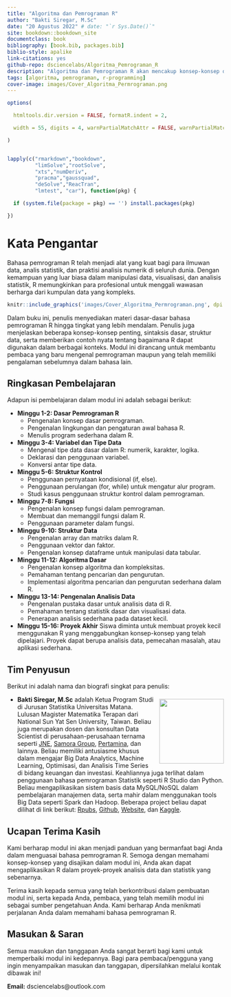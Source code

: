 --- 
title: "Algoritma dan Pemrograman R"
author: "Bakti Siregar, M.Sc"
date: "20 Agustus 2022" # date: "`r Sys.Date()`"
site: bookdown::bookdown_site
documentclass: book
bibliography: [book.bib, packages.bib]
biblio-style: apalike
link-citations: yes
github-repo: dsciencelabs/Algoritma_Pemrograman_R
description: "Algoritma dan Pemrograman R akan mencakup konsep-konsep dasar dalam pemrograman, pemahaman algoritma, serta pengenalan terhadap bahasa pemrograman R."
tags: [algoritma, pemrograman, r-programming]
cover-image: images/Cover_Algoritma_Permrograman.png
---

```{r setup, include=FALSE}

options(

  htmltools.dir.version = FALSE, formatR.indent = 2,

  width = 55, digits = 4, warnPartialMatchAttr = FALSE, warnPartialMatchDollar = FALSE

)


lapply(c("rmarkdown","bookdown",
         "limSolve","rootSolve",
         "xts","numDeriv",
         "pracma","gaussquad",
         "deSolve","ReacTran",
         "lmtest", "car"), function(pkg) {

  if (system.file(package = pkg) == '') install.packages(pkg)

})

```

# Kata Pengantar{-}

Bahasa pemrograman R telah menjadi alat yang kuat bagi para ilmuwan data, analis statistik, dan praktisi analisis numerik di seluruh dunia. Dengan kemampuan yang luar biasa dalam manipulasi data, visualisasi, dan analisis statistik, R memungkinkan para profesional untuk menggali wawasan berharga dari kumpulan data yang kompleks.

```{r fig.align='center', echo=FALSE, include=identical(knitr:::pandoc_to(), 'html'), out.width='50%'}

knitr::include_graphics('images/Cover_Algoritma_Permrograman.png', dpi = NA)

```

Dalam buku ini, penulis menyediakan materi dasar-dasar bahasa pemrograman R hingga tingkat yang lebih mendalam. Penulis juga menjelaskan beberapa konsep-konsep penting, sintaksis dasar, struktur data, serta memberikan contoh nyata tentang bagaimana R dapat digunakan dalam berbagai konteks. Modul ini dirancang untuk membantu pembaca yang baru mengenal pemrograman maupun yang telah memiliki pengalaman sebelumnya dalam bahasa lain.


## Ringkasan Pembelajaran {-}

Adapun isi pembelajaran dalam modul ini adalah sebagai berikut:

* **Minggu 1-2: Dasar Pemrograman R**
  * Pengenalan konsep dasar pemrograman.
  * Pengenalan lingkungan dan pengaturan awal bahasa R.
  * Menulis program sederhana dalam R.
* **Minggu 3-4: Variabel dan Tipe Data**
  * Mengenal tipe data dasar dalam R: numerik, karakter, logika.
  * Deklarasi dan penggunaan variabel.
  * Konversi antar tipe data.
* **Minggu 5-6: Struktur Kontrol**
  * Penggunaan pernyataan kondisional (if, else).
  * Penggunaan perulangan (for, while) untuk mengatur alur program.
  * Studi kasus penggunaan struktur kontrol dalam pemrograman.
* **Minggu 7-8: Fungsi**
  * Pengenalan konsep fungsi dalam pemrograman.
  * Membuat dan memanggil fungsi dalam R.
  * Penggunaan parameter dalam fungsi.
* **Minggu 9-10: Struktur Data**
  * Pengenalan array dan matriks dalam R.
  * Penggunaan vektor dan faktor.
  * Pengenalan konsep dataframe untuk manipulasi data tabular.
* **Minggu 11-12: Algoritma Dasar**
  * Pengenalan konsep algoritma dan kompleksitas.
  * Pemahaman tentang pencarian dan pengurutan.
  * Implementasi algoritma pencarian dan pengurutan sederhana dalam R.
* **Minggu 13-14: Pengenalan Analisis Data**
  * Pengenalan pustaka dasar untuk analisis data di R.
  * Pemahaman tentang statistik dasar dan visualisasi data.
  * Penerapan analisis sederhana pada dataset kecil.
* **Minggu 15-16: Proyek Akhir**
Siswa diminta untuk membuat proyek kecil menggunakan R yang menggabungkan konsep-konsep yang telah dipelajari. Proyek dapat berupa analisis data, pemecahan masalah, atau aplikasi sederhana.


## Tim Penyusun {-}

Berikut ini adalah nama dan biografi singkat para penulis:


<img src = "https://github.com/dsciencelabs/images/blob/master/Penulis/Bakti.jpg?raw=true" width = "150" height = "150" style = "float:right; margin-left: 10px; margin-top: 7px" />

- **Bakti Siregar, M.Sc** adalah Ketua Program Studi di Jurusan Statistika Universitas Matana. Lulusan Magister Matematika Terapan dari National Sun Yat Sen University, Taiwan. Beliau juga merupakan dosen dan konsultan Data Scientist di perusahaan-perusahaan ternama seperti [JNE](https://www.jne.co.id/id/beranda), [Samora Group](https://www.samoragroup.co.id/home/en), [Pertamina](https://www.pertamina.com/), dan lainnya. Beliau memiliki antusiasme khusus dalam mengajar Big Data Analytics, Machine Learning, Optimisasi, dan Analisis Time Series di bidang keuangan dan investasi. Keahliannya juga terlihat dalam penggunaan bahasa pemrograman Statistik seperti R Studio dan Python. Beliau mengaplikasikan sistem basis data MySQL/NoSQL dalam pembelajaran manajemen data, serta mahir dalam menggunakan tools Big Data seperti Spark dan Hadoop. Beberapa project beliau dapat dilihat di link berikut: [Rpubs](https://rpubs.com/dsciencelabs), [Github](https://github.com/dsciencelabs), [Website](https://dsciencelabs.github.io/web/index.html), dan [Kaggle](https://www.kaggle.com/baktisiregar/code). 


## Ucapan Terima Kasih{-}

Kami berharap modul ini akan menjadi panduan yang bermanfaat bagi Anda dalam menguasai bahasa pemrograman R. Semoga dengan memahami konsep-konsep yang disajikan dalam modul ini, Anda akan dapat mengaplikasikan R dalam proyek-proyek analisis data dan statistik yang sebenarnya.

Terima kasih kepada semua yang telah berkontribusi dalam pembuatan modul ini, serta kepada Anda, pembaca, yang telah memilih modul ini sebagai sumber pengetahuan Anda. Kami berharap Anda menikmati perjalanan Anda dalam memahami bahasa pemrograman R.


## Masukan & Saran {-}

Semua masukan dan tanggapan Anda sangat berarti bagi kami untuk memperbaiki modul ini kedepannya. Bagi para pembaca/pengguna yang ingin menyampaikan masukan dan tanggapan, dipersilahkan melalui kontak dibawak ini!

**Email:** dsciencelabs@outlook.com

